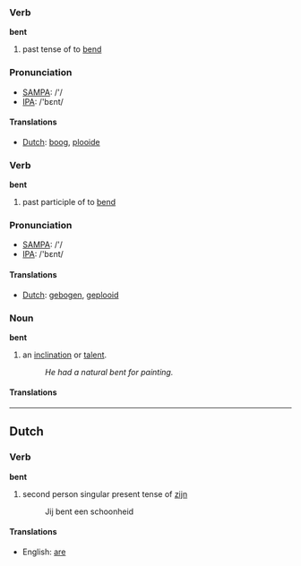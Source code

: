 === Verb ===

'''bent'''

# past tense of to [[bend]]

=== Pronunciation ===
*[[w:SAMPA|SAMPA]]: /'/
*[[w:IPA|IPA]]: /'bεnt/

==== Translations ====
*[[Dutch]]: [[boog]], [[plooide]]

=== Verb ===

'''bent'''

# past participle of to [[bend]]

=== Pronunciation ===
*[[w:SAMPA|SAMPA]]: /'/
*[[w:IPA|IPA]]: /'bεnt/

==== Translations ====
*[[Dutch]]: [[gebogen]], [[geplooid]]

=== Noun===
'''bent'''

# an [[inclination]] or [[talent]].
#: ''He had a natural bent for painting.''

====Translations====
<!-- none yet -->

----
==Dutch==
===Verb===
'''bent'''

# second person singular present tense of [[zijn]]
#: Jij bent een schoonheid

====Translations====
*English: [[are]]